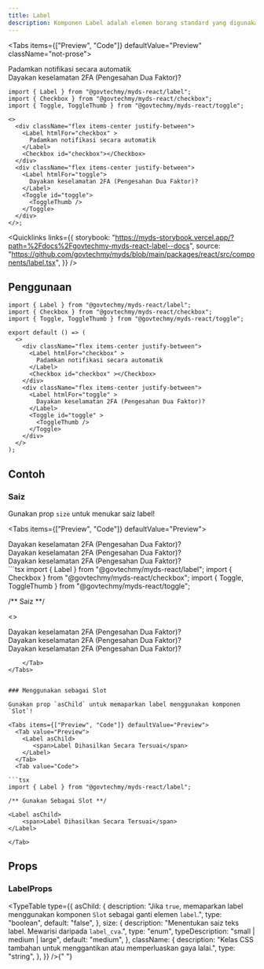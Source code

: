 ```yaml
---
title: Label
description: Komponen Label adalah elemen borang standard yang digunakan untuk mengaitkan teks deskriptif dengan kawalan seperti kotak semak dan togol. Komponen ini memastikan kebolehcapaian dan gaya yang konsisten untuk laman web kerajaan Malaysia.
---
```



<Tabs items={["Preview", "Code"]} defaultValue="Preview" className="not-prose">
  <Tab value="Preview">
      <div className="min-w-[360px] space-y-3">
        <div className="flex justify-between items-center">
          <Label htmlFor="checkbox">
            Padamkan notifikasi secara automatik
          </Label>
          <Checkbox id="checkbox"></Checkbox>
        </div>
        <div className="flex justify-between items-center">
          <Label htmlFor="toggle" >
            Dayakan keselamatan 2FA (Pengesahan Dua Faktor)?
          </Label>
          <Toggle id="toggle" >
            <ToggleThumb />
          </Toggle>
        </div>
      </div>
  </Tab>
  <Tab value="Code">

```tsx
import { Label } from "@govtechmy/myds-react/label";
import { Checkbox } from "@govtechmy/myds-react/checkbox";
import { Toggle, ToggleThumb } from "@govtechmy/myds-react/toggle";

<>
  <div className="flex items-center justify-between">
    <Label htmlFor="checkbox" >
      Padamkan notifikasi secara automatik
    </Label>
    <Checkbox id="checkbox"></Checkbox>
  </div>
  <div className="flex items-center justify-between">
    <Label htmlFor="toggle">
      Dayakan keselamatan 2FA (Pengesahan Dua Faktor)?
    </Label>
    <Toggle id="toggle">
      <ToggleThumb />
    </Toggle>
  </div>
</>;
```

  </Tab>
</Tabs>

<Quicklinks
  links={{
    storybook:
      "https://myds-storybook.vercel.app/?path=%2Fdocs%2Fgovtechmy-myds-react-label--docs",
    source:
      "https://github.com/govtechmy/myds/blob/main/packages/react/src/components/label.tsx",
  }}
/>

## Penggunaan

```tsx copy
import { Label } from "@govtechmy/myds-react/label";
import { Checkbox } from "@govtechmy/myds-react/checkbox";
import { Toggle, ToggleThumb } from "@govtechmy/myds-react/toggle";
```

```tsx copy
export default () => (
  <>
    <div className="flex items-center justify-between">
      <Label htmlFor="checkbox" >
        Padamkan notifikasi secara automatik
      </Label>
      <Checkbox id="checkbox" ></Checkbox>
    </div>
    <div className="flex items-center justify-between">
      <Label htmlFor="toggle" >
        Dayakan keselamatan 2FA (Pengesahan Dua Faktor)?
      </Label>
      <Toggle id="toggle" >
        <ToggleThumb />
      </Toggle>
    </div>
  </>
);
```

## Contoh

### Saiz

Gunakan prop `size` untuk menukar saiz label!

<Tabs items={["Preview", "Code"]} defaultValue="Preview">
  <Tab value="Preview">
  <div className="flex items-center">
    <Label size="small" className="items-center flex justify-between w-full">
      Dayakan keselamatan 2FA (Pengesahan Dua Faktor)?
      <Toggle size="small">
        <ToggleThumb />
      </Toggle>
    </Label>

  </div>
  <div className="flex items-center">
    <Label size="medium" className="items-center flex justify-between w-full">
     Dayakan keselamatan 2FA (Pengesahan Dua Faktor)?
      <Toggle size="medium">
        <ToggleThumb />
      </Toggle>
    </Label>

  </div>
  <div className="flex items-center">
    <Label size="large" className="items-center flex justify-between w-full">
        Dayakan keselamatan 2FA (Pengesahan Dua Faktor)?
      <Toggle size="large">
        <ToggleThumb />
      </Toggle>
    </Label>

  </div>
  </Tab>
  <Tab value="Code">
```tsx
import { Label } from "@govtechmy/myds-react/label";
import { Checkbox } from "@govtechmy/myds-react/checkbox";
import { Toggle, ToggleThumb } from "@govtechmy/myds-react/toggle";

/** Saiz **/

<>
   <div className="flex items-center">
    <Label size="small" className="items-center flex justify-between w-full">
      Dayakan keselamatan 2FA (Pengesahan Dua Faktor)?
      <Toggle size="small">
        <ToggleThumb />
      </Toggle>
    </Label>

  </div>
  <div className="flex items-center">
    <Label size="medium" className="items-center flex justify-between w-full">
     Dayakan keselamatan 2FA (Pengesahan Dua Faktor)?
      <Toggle size="medium">
        <ToggleThumb />
      </Toggle>
    </Label>

  </div>
  <div className="flex items-center">
    <Label size="large" className="items-center flex justify-between w-full">
        Dayakan keselamatan 2FA (Pengesahan Dua Faktor)?
      <Toggle size="large">
        <ToggleThumb />
      </Toggle>
    </Label>

  </div>
</>

```
    </Tab>
</Tabs>


### Menggunakan sebagai Slot

Gunakan prop `asChild` untuk memaparkan label menggunakan komponen `Slot`!

<Tabs items={["Preview", "Code"]} defaultValue="Preview">
  <Tab value="Preview">
    <Label asChild>
       <span>Label Dihasilkan Secara Tersuai</span>
    </Label>
  </Tab>
  <Tab value="Code">

```tsx
import { Label } from "@govtechmy/myds-react/label";

/** Gunakan Sebagai Slot **/

<Label asChild>
    <span>Label Dihasilkan Secara Tersuai</span>
</Label>

```

    </Tab>

</Tabs>

## Props

### LabelProps

<TypeTable
  type={{
    asChild: {
      description:
        "Jika `true`, memaparkan label menggunakan komponen `Slot` sebagai ganti elemen `label`.",
      type: "boolean",
      default: "false",
    },
    size: {
      description: "Menentukan saiz teks label. Mewarisi daripada `label_cva`.",
      type: "enum",
      typeDescription: "small | medium | large",
      default: "medium",
    },
    className: {
      description:
        "Kelas CSS tambahan untuk menggantikan atau memperluaskan gaya lalai.",
      type: "string",
    },
  }}
/>{" "}
